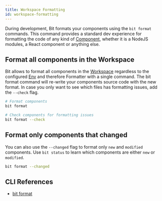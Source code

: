 ```yaml
---
title: Workspace Formatting
id: workspace-formatting
---
```


During development, Bit formats your components using the `bit format` commands. This command provides a standard dev experience for formatting the code of any kind of [Component](/components/overview), whether it is a NodeJS modules,
a React component or anything else.

## Format all components in the Workspace

Bit allows to format all components in the [Workspace](/workspace/overview) regardless to the configured [Env](/envs/overview) and therefore Formatter
with a single command.
The bit format command will re-write your components source code with the new format.
In case you only want to see which files has formatting issues, add the `--check` flag.

```bash
# Format components
bit format
```

```bash
# Check components for formatting issues
bit format --check
```

## Format only components that changed

You can also use the `--changed` flag to format only `new` and `modified` components. Use `bit status` to learn
which components are either `new` or `modified`.

```bash
bit format --changed
```

## CLI References

- [bit format](/reference/cli-reference#format)

